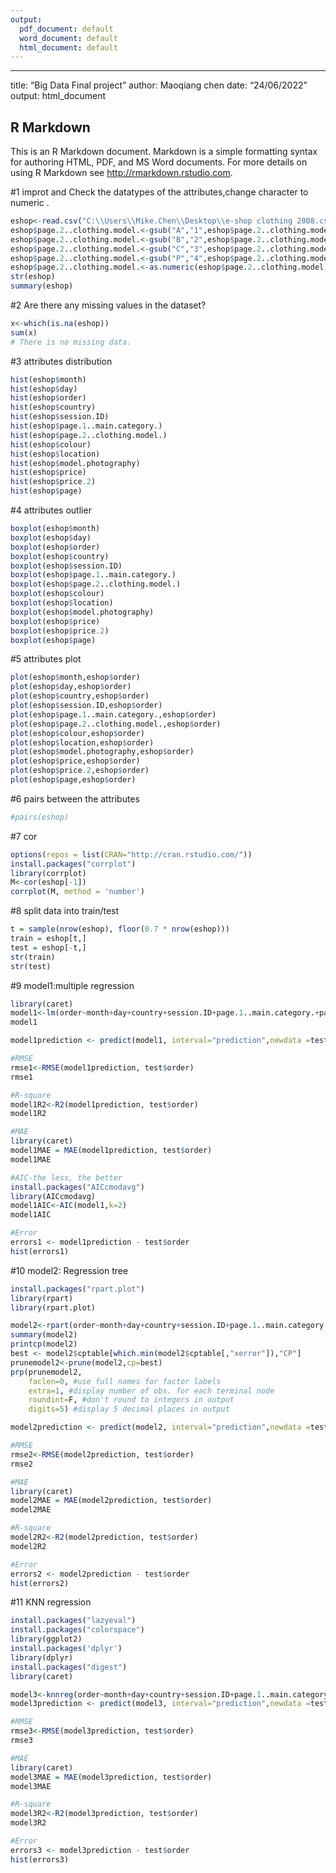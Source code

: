 ---
output:
  pdf_document: default
  word_document: default
  html_document: default
---
---
title: "Big Data Final project"
author: Maoqiang chen
date: "24/06/2022"
output: html_document


## R Markdown

This is an R Markdown document. Markdown is a simple formatting syntax for authoring HTML, PDF, and MS Word documents. For more details on using R Markdown see <http://rmarkdown.rstudio.com>.


#1 improt and Check the datatypes of the attributes,change character to numeric .

```{r}
eshop<-read.csv("C:\\Users\\Mike.Chen\\Desktop\\e-shop clothing 2008.csv",header = TRUE, sep = ";")
eshop$page.2..clothing.model.<-gsub("A","1",eshop$page.2..clothing.model.)
eshop$page.2..clothing.model.<-gsub("B","2",eshop$page.2..clothing.model.)
eshop$page.2..clothing.model.<-gsub("C","3",eshop$page.2..clothing.model.)
eshop$page.2..clothing.model.<-gsub("P","4",eshop$page.2..clothing.model.)
eshop$page.2..clothing.model.<-as.numeric(eshop$page.2..clothing.model.)
str(eshop)
summary(eshop)

```
#2 Are there any missing values in the dataset? 
```{r}
x<-which(is.na(eshop))
sum(x)
# There is no missing data.
```
#3 attributes distribution

```{r}
hist(eshop$month)
hist(eshop$day)
hist(eshop$order)
hist(eshop$country)
hist(eshop$session.ID)
hist(eshop$page.1..main.category.)
hist(eshop$page.2..clothing.model.)
hist(eshop$colour)
hist(eshop$location)
hist(eshop$model.photography)
hist(eshop$price)
hist(eshop$price.2)
hist(eshop$page)
```
#4 attributes outlier
```{r}
boxplot(eshop$month)
boxplot(eshop$day)
boxplot(eshop$order)
boxplot(eshop$country)
boxplot(eshop$session.ID)
boxplot(eshop$page.1..main.category.)
boxplot(eshop$page.2..clothing.model.)
boxplot(eshop$colour)
boxplot(eshop$location)
boxplot(eshop$model.photography)
boxplot(eshop$price)
boxplot(eshop$price.2)
boxplot(eshop$page)
```

#5 attributes plot
```{r}
plot(eshop$month,eshop$order)
plot(eshop$day,eshop$order)
plot(eshop$country,eshop$order)
plot(eshop$session.ID,eshop$order)
plot(eshop$page.1..main.category.,eshop$order)
plot(eshop$page.2..clothing.model.,eshop$order)
plot(eshop$colour,eshop$order)
plot(eshop$location,eshop$order)
plot(eshop$model.photography,eshop$order)
plot(eshop$price,eshop$order)
plot(eshop$price.2,eshop$order)
plot(eshop$page,eshop$order)
```

#6 pairs  between the attributes 

```{r}
#pairs(eshop)
```
#7 cor
```{r}
options(repos = list(CRAN="http://cran.rstudio.com/"))
install.packages("corrplot")
library(corrplot)
M<-cor(eshop[-1])
corrplot(M, method = 'number')

```
#8 split data into train/test
```{r}
t = sample(nrow(eshop), floor(0.7 * nrow(eshop)))
train = eshop[t,]
test = eshop[-t,]
str(train)
str(test)

```

#9 model1:multiple regression 

```{r}
library(caret)
model1<-lm(order~month+day+country+session.ID+page.1..main.category.+page.2..clothing.model.+colour+location+model.photography+price+price.2+page,data=train)
model1

model1prediction <- predict(model1, interval="prediction",newdata =test)

#RMSE
rmse1<-RMSE(model1prediction, test$order)
rmse1

#R-square
model1R2<-R2(model1prediction, test$order)
model1R2

#MAE
library(caret)
model1MAE = MAE(model1prediction, test$order)
model1MAE

#AIC-the less, the better
install.packages("AICcmodavg")
library(AICcmodavg)
model1AIC<-AIC(model1,k=2)
model1AIC

#Error
errors1 <- model1prediction - test$order
hist(errors1)

```
#10 model2: Regression tree

```{r}
install.packages("rpart.plot")
library(rpart)
library(rpart.plot)

model2<-rpart(order~month+day+country+session.ID+page.1..main.category.+page.2..clothing.model.+colour+location+model.photography+price+price.2+page,data=train,control=rpart.control(cp=.0001))
summary(model2)
printcp(model2)
best <- model2$cptable[which.min(model2$cptable[,"xerror"]),"CP"]
prunemodel2<-prune(model2,cp=best)
prp(prunemodel2,
    faclen=0, #use full names for factor labels
    extra=1, #display number of obs. for each terminal node
    roundint=F, #don't round to integers in output
    digits=5) #display 5 decimal places in output

model2prediction <- predict(model2, interval="prediction",newdata =test)

#RMSE
rmse2<-RMSE(model2prediction, test$order)
rmse2

#MAE
library(caret)
model2MAE = MAE(model2prediction, test$order)
model2MAE

#R-square
model2R2<-R2(model2prediction, test$order)
model2R2

#Error
errors2 <- model2prediction - test$order
hist(errors2)

```
#11 KNN regression
```{r}

install.packages("lazyeval")
install.packages("colorspace")
library(ggplot2)
install.packages('dplyr')
library(dplyr)
install.packages("digest")
library(caret)

model3<-knnreg(order~month+day+country+session.ID+page.1..main.category.+page.2..clothing.model.+colour+location+model.photography+price+price.2+page,data=train)
model3prediction <- predict(model3, interval="prediction",newdata =test)

#RMSE
rmse3<-RMSE(model3prediction, test$order)
rmse3

#MAE
library(caret)
model3MAE = MAE(model3prediction, test$order)
model3MAE

#R-square
model3R2<-R2(model3prediction, test$order)
model3R2

#Error
errors3 <- model3prediction - test$order
hist(errors3)

```